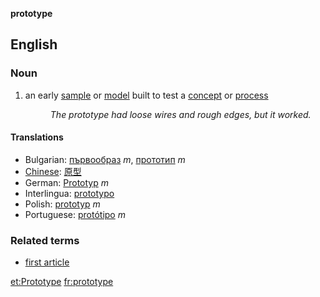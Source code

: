 '''prototype'''

==English==

===Noun===

# an early [[sample]] or [[model]] built to test a [[concept]] or [[process]]
#:''The prototype had loose wires and rough edges, but it worked.''

====Translations====

*Bulgarian: [[първообраз]] ''m'', [[прототип]] ''m''
*[[Chinese]]: [[原型]]
*German: [[Prototyp]] ''m''
*Interlingua: [[prototypo]]
*Polish: [[prototyp]] ''m''
*Portuguese: [[protótipo]] ''m''

===Related terms===
*[[first article]]

[[et:Prototype]]
[[fr:prototype]]